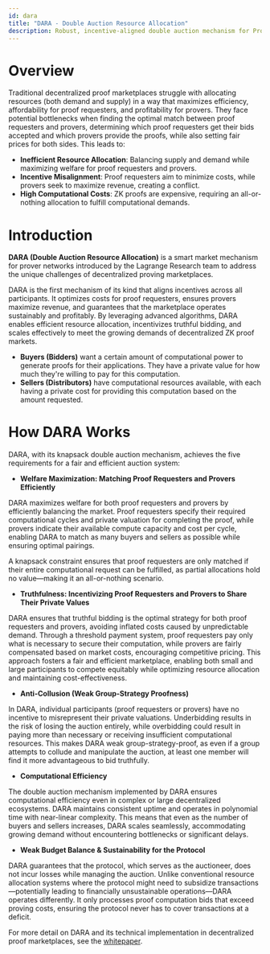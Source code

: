 ```yaml
---
id: dara
title: "DARA - Double Auction Resource Allocation"
description: Robust, incentive-aligned double auction mechanism for Prover Network
---
```



# Overview

Traditional decentralized proof marketplaces struggle with allocating resources (both demand and supply) in a way that maximizes efficiency,
affordability for proof requesters, and profitability for provers. They face potential bottlenecks when finding the optimal match between
proof requesters and provers, determining which proof requesters get their bids accepted and which provers provide the proofs, while also
setting fair prices for both sides. This leads to:

- **Inefficient Resource Allocation**: Balancing supply and demand while maximizing welfare for proof requesters and provers.
- **Incentive Misalignment**: Proof requesters aim to minimize costs, while provers seek to maximize revenue, creating a conflict.
- **High Computational Costs**: ZK proofs are expensive, requiring an all-or-nothing allocation to fulfill computational demands.

# Introduction

**DARA (Double Auction Resource Allocation)** is a smart market mechanism for prover networks introduced by the Lagrange Research team to address
the unique challenges of decentralized proving marketplaces.

DARA is the first mechanism of its kind that aligns incentives across all participants. It optimizes costs for proof requesters, ensures provers
maximize revenue, and guarantees that the marketplace operates sustainably and profitably. By leveraging advanced algorithms, DARA enables
efficient resource allocation, incentivizes truthful bidding, and scales effectively to meet the growing demands of decentralized ZK proof markets.

- **Buyers (Bidders)** want a certain amount of computational power to generate proofs for their applications. They have a private value for how
  much they're willing to pay for this computation.
- **Sellers (Distributors)** have computational resources available, with each having a private cost for providing this computation based on the
  amount requested.

<ThemedImage
  lightSrc="/img/dara.png"
  darkSrc="/img/dara.png"
  alt="DARA - Double Auction Resource Allocation"
  centered="true"
/>

# How DARA Works

DARA, with its knapsack double auction mechanism, achieves the five requirements for a fair and efficient auction system:

- **Welfare Maximization: Matching Proof Requesters and Provers Efficiently**

DARA maximizes welfare for both proof requesters and provers by efficiently balancing the market. Proof requesters specify their required
computational cycles and private valuation for completing the proof, while provers indicate their available compute capacity and cost per cycle,
enabling DARA to match as many buyers and sellers as possible while ensuring optimal pairings.

A knapsack constraint ensures that proof requesters are only matched if their entire computational request can be fulfilled, as partial allocations
hold no value—making it an all-or-nothing scenario.

- **Truthfulness: Incentivizing Proof Requesters and Provers to Share Their Private Values**

DARA ensures that truthful bidding is the optimal strategy for both proof requesters and provers, avoiding inflated costs caused by unpredictable
demand. Through a threshold payment system, proof requesters pay only what is necessary to secure their computation, while provers are fairly compensated based on market costs, encouraging competitive pricing. This approach fosters a fair and efficient marketplace, enabling both small and large participants to compete equitably while optimizing resource allocation and maintaining cost-effectiveness.

- **Anti-Collusion (Weak Group-Strategy Proofness)**

In DARA, individual participants (proof requesters or provers) have no incentive to misrepresent their private valuations. Underbidding results in the
risk of losing the auction entirely, while overbidding could result in paying more than necessary or receiving insufficient computational resources.
This makes DARA weak group-strategy-proof, as even if a group attempts to collude and manipulate the auction, at least one member will find it more
advantageous to bid truthfully.

- **Computational Efficiency**

The double auction mechanism implemented by DARA ensures computational efficiency even in complex or large decentralized ecosystems. DARA maintains
consistent uptime and operates in polynomial time with near-linear complexity. This means that even as the number of buyers and sellers increases, DARA scales seamlessly, accommodating growing demand without encountering bottlenecks or significant delays.

- **Weak Budget Balance & Sustainability for the Protocol**

DARA guarantees that the protocol, which serves as the auctioneer, does not incur losses while managing the auction. Unlike conventional resource
allocation systems where the protocol might need to subsidize transactions—potentially leading to financially unsustainable operations—DARA operates
differently. It only processes proof computation bids that exceed proving costs, ensuring the protocol never has to cover transactions at a deficit.

For more detail on DARA and its technical implementation in decentralized proof marketplaces, see the [whitepaper](https://eprint.iacr.org/2024/1750.pdf).
